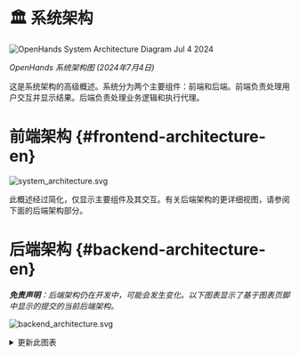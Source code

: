 # 🏛️ 系统架构

<div style={{ textAlign: 'center' }}>
  <img src="https://github.com/All-Hands-AI/OpenHands/assets/16201837/97d747e3-29d8-4ccb-8d34-6ad1adb17f38" alt="OpenHands System Architecture Diagram Jul 4 2024" />
  <p><em>OpenHands 系统架构图 (2024年7月4日)</em></p>
</div>

这是系统架构的高级概述。系统分为两个主要组件：前端和后端。前端负责处理用户交互并显示结果。后端负责处理业务逻辑和执行代理。

# 前端架构 {#frontend-architecture-en}

![system_architecture.svg](/img/system_architecture.svg)

此概述经过简化，仅显示主要组件及其交互。有关后端架构的更详细视图，请参阅下面的后端架构部分。

# 后端架构 {#backend-architecture-en}

_**免责声明**：后端架构仍在开发中，可能会发生变化。以下图表显示了基于图表页脚中显示的提交的当前后端架构。_

![backend_architecture.svg](/img/backend_architecture.svg)

<details>
  <summary>更新此图表</summary>
  <div>
    后端架构图的生成部分是自动化的。
    该图表是使用py2puml工具从代码中的类型提示生成的。然后手动审查、调整并导出为PNG
    和SVG格式。

    ## 先决条件

    - 运行可执行openhands的Python环境
    (根据存储库根目录中README.md文件中的说明)
    - 安装[py2puml](https://github.com/lucsorel/py2puml)

## 步骤

1.  通过从存储库根目录运行以下命令自动生成图表：
    `py2puml openhands openhands > docs/architecture/backend_architecture.puml`

2.  在PlantUML编辑器中打开生成的文件，例如安装了PlantUML扩展的Visual Studio Code或[PlantText](https://www.planttext.com/)

3.  审查生成的PUML并对图表进行所有必要的调整（添加缺失部分，修复错误，改进定位）。
    _py2puml根据代码中的类型提示创建图表，因此缺失或不正确的类型提示可能导致图表不完整或不正确。_

4.  查看新旧图表之间的差异，并手动检查更改是否正确。
    _确保不要删除过去手动添加到图表中且仍然相关的部分。_

5.  将用于生成图表的提交哈希添加到图表页脚。

6.  将图表导出为PNG和SVG文件，并替换`docs/architecture`目录中的现有图表。这可以通过（例如[PlantText](https://www.planttext.com/)）完成

  </div>
</details>
